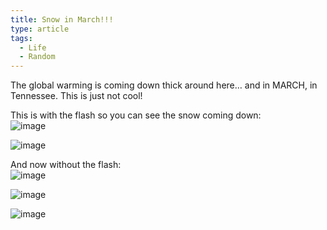 ```yaml
---
title: Snow in March!!!
type: article
tags:
  - Life
  - Random
---
```


The global warming is coming down thick around here… and in MARCH, in Tennessee. This is just not cool!

This is with the flash so you can see the snow coming down:  
![image](/images/uploads/DSCN3294.jpg)

![image](/images/uploads/DSCN3296.jpg)

And now without the flash:  
![image](/images/uploads/DSCN3298.jpg)

![image](/images/uploads/DSCN3299.jpg)

![image](/images/uploads/DSCN3300.jpg)

